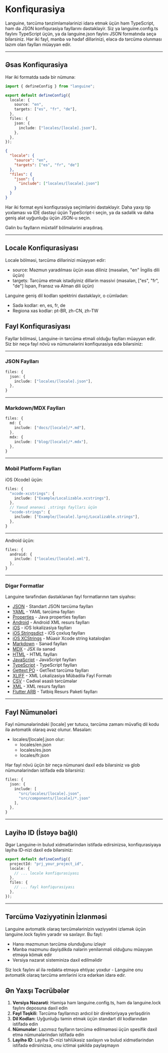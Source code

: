 # Konfiqurasiya

Languine, tərcümə tənzimləmələrinizi idarə etmək üçün həm TypeScript, həm də JSON konfiqurasiya fayllarını dəstəkləyir. Siz ya languine.config.ts faylını TypeScript üçün, ya da languine.json faylını JSON formatında seçə bilərsiniz. Hər iki fayl, mənbə və hədəf dillərinizi, eləcə də tərcümə olunması lazım olan faylları müəyyən edir.

---

## Əsas Konfiqurasiya

Hər iki formatda sadə bir nümunə:

```typescript title="languine.config.ts"
import { defineConfig } from "languine";

export default defineConfig({
  locale: {
    source: "en",
    targets: ["es", "fr", "de"],
  },
  files: {
    json: {
      include: ["locales/[locale].json"],
    },
  },
});
```

```json title="languine.json"
{
  "locale": {
    "source": "en",
    "targets": ["es", "fr", "de"]
  },
  "files": {
    "json": {
      "include": ["locales/[locale].json"]
    }
  }
}
```

Hər iki format eyni konfiqurasiya seçimlərini dəstəkləyir. Daha yaxşı tip yoxlaması və IDE dəstəyi üçün TypeScript-i seçin, ya da sadəlik və daha geniş alət uyğunluğu üçün JSON-u seçin.

Gəlin bu faylların müxtəlif bölmələrini araşdıraq.

---

## Locale Konfiqurasiyası

Locale bölməsi, tərcümə dillərinizi müəyyən edir:

- source: Məzmun yaradılması üçün əsas diliniz (məsələn, "en" İngilis dili üçün)
- targets: Tərcümə etmək istədiyiniz dillərin massivi (məsələn, ["es", "fr", "de"] İspan, Fransız və Alman dili üçün)

Languine geniş dil kodları spektrini dəstəkləyir, o cümlədən:
- Sadə kodlar: en, es, fr, de
- Regiona xas kodlar: pt-BR, zh-CN, zh-TW

## Fayl Konfiqurasiyası

Fayllar bölməsi, Languine-in tərcümə etməli olduğu faylları müəyyən edir. Siz bir neçə fayl növü və nümunələrini konfiqurasiya edə bilərsiniz:

---

### JSON Faylları
```typescript
files: {
  json: {
    include: ["locales/[locale].json"],
  },
}
```

---

### Markdown/MDX Faylları
```typescript
files: {
  md: {
    include: ["docs/[locale]/*.md"],
  },
  mdx: {
    include: ["blog/[locale]/*.mdx"],
  },
}
```

---

### Mobil Platform Faylları

iOS (Xcode) üçün:
```typescript
files: {
  "xcode-xcstrings": {
    include: ["Example/Localizable.xcstrings"],
  },
  // Yaxud ənənəvi .strings faylları üçün
  "xcode-strings": {
    include: ["Example/[locale].lproj/Localizable.strings"],
  },
}
```

---

Android üçün:
```typescript
files: {
  android: {
    include: ["locales/[locale].xml"],
  },
}
```

---

### Digər Formatlar

Languine tərəfindən dəstəklənən fayl formatlarının tam siyahısı:

- [JSON](/docs/json) - Standart JSON tərcümə faylları
- [YAML](/docs/yaml) - YAML tərcümə faylları
- [Properties](/docs/properties) - Java properties faylları
- [Android](/docs/android) - Android XML resurs faylları
- [iOS](/docs/ios) - iOS lokalizasiya faylları
- [iOS Stringsdict](/docs/xcode-stringsdict) - iOS çoxluq faylları
- [iOS XCStrings](/docs/xcode-xcstrings) - Müasir Xcode string kataloqları
- [Markdown](/docs/md) - Sənəd faylları
- [MDX](/docs/mdx) - JSX ilə sənəd
- [HTML](/docs/html) - HTML faylları
- [JavaScript](/docs/js) - JavaScript faylları
- [TypeScript](/docs/ts) - TypeScript faylları
- [Gettext PO](/docs/po) - GetText tərcümə faylları
- [XLIFF](/docs/xliff) - XML Lokalizasiya Mübadilə Fayl Formatı
- [CSV](/docs/csv) - Cədvəl əsaslı tərcümələr
- [XML](/docs/xml) - XML resurs faylları
- [Flutter ARB](/docs/arb) - Tətbiq Resurs Paketi faylları

---

## Fayl Nümunələri

Fayl nümunələrindəki [locale] yer tutucu, tərcümə zamanı müvafiq dil kodu ilə avtomatik olaraq əvəz olunur. Məsələn:

- locales/[locale].json olur:
  - locales/en.json
  - locales/es.json
  - locales/fr.json

Hər fayl növü üçün bir neçə nümunəni daxil edə bilərsiniz və glob nümunələrindən istifadə edə bilərsiniz:
```typescript
files: {
  json: {
    include: [
      "src/locales/[locale].json",
      "src/components/[locale]/*.json"
    ],
  },
}
```

---

## Layihə ID (İstəyə bağlı)

Əgər Languine-in bulud xidmətlərindən istifadə edirsinizsə, konfiqurasiyaya layihə ID-nizi daxil edə bilərsiniz:

```typescript
export default defineConfig({
  projectId: "prj_your_project_id",
  locale: {
    // ... locale konfiqurasiyası
  },
  files: {
    // ... fayl konfiqurasiyası
  },
});
```

---

## Tərcümə Vəziyyətinin İzlənməsi

Languine avtomatik olaraq tərcümələrinizin vəziyyətini izləmək üçün languine.lock faylını yaradır və saxlayır. Bu fayl:

- Hansı məzmunun tərcümə olunduğunu izləyir
- Mənbə məzmunu dəyişdikdə nələrin yenilənməli olduğunu müəyyən etməyə kömək edir
- Versiya nəzarət sisteminizə daxil edilməlidir

Siz lock faylını əl ilə redaktə etməyə ehtiyac yoxdur - Languine onu avtomatik olaraq tərcümə əmrlərini icra edərkən idarə edir.

## Ən Yaxşı Təcrübələr

1. **Versiya Nəzarəti**: Həmişə həm languine.config.ts, həm də languine.lock faylını deposuna daxil edin
2. **Fayl Təşkili**: Tərcümə fayllarınızı ardıcıl bir direktoriyaya yerləşdirin
3. **Dil Kodları**: Uyğunluğu təmin etmək üçün standart dil kodlarından istifadə edin
4. **Nümunələr**: Lazımsız faylların tərcümə edilməməsi üçün spesifik daxil etmə nümunələrindən istifadə edin
5. **Layihə ID**: Layihə ID-nizi təhlükəsiz saxlayın və bulud xidmətlərindən istifadə edirsinizsə, onu ictimai şəkildə paylaşmayın
